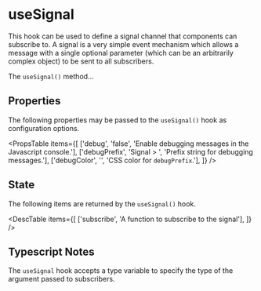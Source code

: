 
# useSignal

<div className="large">
  This hook can be used to define a signal channel that components can
  subscribe to.  A signal is a very simple event mechanism which allows
  a message with a single optional parameter (which can be an arbitrarily
  complex object) to be sent to all subscribers.
</div>

The `useSignal()` method...

<Example
  Component={Component}
  code={Source}
  highlightLines="8-16,52-55,72-83"
  expand
/>

## Properties

The following properties may be passed to the `useSignal()` hook as
configuration options.

<PropsTable
  items={[
    ['debug',       'false',      'Enable debugging messages in the Javascript console.'],
    ['debugPrefix', 'Signal > ',  'Prefix string for debugging messages.'],
    ['debugColor',  '',           'CSS color for `debugPrefix`.'],
  ]}
/>

## State

The following items are returned by the `useSignal()` hook.

<DescTable
  items={[
    ['subscribe',  'A function to subscribe to the signal'],
  ]}
/>

## Typescript Notes

The `useSignal` hook accepts a type variable to specify the type of the
argument passed to subscribers.

